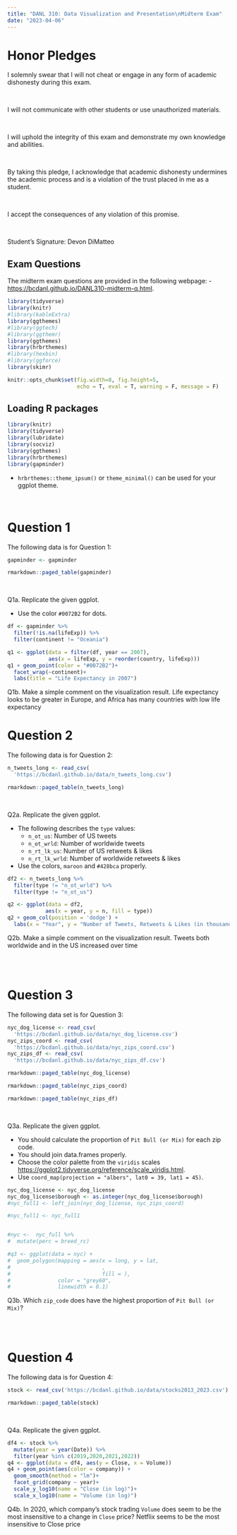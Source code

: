 ```yaml
---
title: "DANL 310: Data Visualization and Presentation\nMidterm Exam"
date: "2023-04-06"
---
```



# Honor Pledges 

I solemnly swear that I will not cheat or engage in any form of academic dishonesty during this exam. 

<br>

I will not communicate with other students or use unauthorized materials. 

<br>

I will uphold the integrity of this exam and demonstrate my own knowledge and abilities.

<br>

By taking this pledge, I acknowledge that academic dishonesty undermines the academic process and is a violation of the trust placed in me as a student. 

<br>

I accept the consequences of any violation of this promise.

<br>

Student's Signature: Devon DiMatteo



## Exam Questions

The midterm exam questions are provided in the following webpage:
- [https://bcdanl.github.io/DANL310-midterm-q.html](https://bcdanl.github.io/DANL310-midterm-q.html).


```r
library(tidyverse)
library(knitr)
#library(kableExtra)
library(ggthemes)
#library(ggtech)
#library(ggthemr)
library(ggthemes)
library(hrbrthemes)
#library(hexbin)
#library(ggforce)
library(skimr)

knitr::opts_chunk$set(fig.width=8, fig.height=5,
                      echo = T, eval = T, warning = F, message = F) 
```

## Loading R packages

```r
library(knitr)
library(tidyverse)
library(lubridate)
library(socviz)
library(ggthemes)
library(hrbrthemes)
library(gapminder)
```

- `hrbrthemes::theme_ipsum()` or `theme_minimal()` can be used for your ggplot theme.


<br>

# Question 1

The following data is for Question 1:

```r
gapminder <- gapminder
```

```r
rmarkdown::paged_table(gapminder) 
```

<br>

Q1a. Replicate the given ggplot.

  - Use the color `#0072B2` for dots.
  

```r
df <- gapminder %>% 
  filter(!is.na(lifeExp)) %>% 
  filter(continent != "Oceania")

q1 <- ggplot(data = filter(df, year == 2007), 
             aes(x = lifeExp, y = reorder(country, lifeExp)))  
q1 + geom_point(color = "#0072B2")+
  facet_wrap(~continent)+
  labs(title = "Life Expectancy in 2007")

```

Q1b. Make a simple comment on the visualization result.
Life expectancy looks to be greater in Europe, and Africa has many countries 
with low life expectancy


# Question 2

The following data is for Question 2:

```r
n_tweets_long <- read_csv(
  'https://bcdanl.github.io/data/n_tweets_long.csv')
```

```r
rmarkdown::paged_table(n_tweets_long) 
```

<br>

Q2a. Replicate the given ggplot.

  - The following describes the `type` values:
    - `n_ot_us`: Number of US tweets 
    - `n_ot_wrld`: Number of worldwide tweets 
    - `n_rt_lk_us`: Number of US retweets & likes
    - `n_rt_lk_wrld`: Number of worldwide retweets & likes 
  - Use the colors, `maroon` and `#428bca` properly.
  
```r
df2 <- n_tweets_long %>% 
  filter(type != "n_ot_wrld") %>% 
  filter(type != "n_ot_us")

q2 <- ggplot(data = df2,
            aes(x = year, y = n, fill = type)) 
q2 + geom_col(position = 'dodge') +
  labs(x = "Year", y = "Number of Tweets, Retweets & Likes (in thousand)")
```

Q2b. Make a simple comment on the visualization result.
Tweets both worldwide and in the US increased over time

<br><br>

# Question 3

The following data set is for Question 3:

```r
nyc_dog_license <- read_csv(
  'https://bcdanl.github.io/data/nyc_dog_license.csv')
nyc_zips_coord <- read_csv(
  'https://bcdanl.github.io/data/nyc_zips_coord.csv')
nyc_zips_df <- read_csv(
  'https://bcdanl.github.io/data/nyc_zips_df.csv')
```

```r
rmarkdown::paged_table(nyc_dog_license) 
```

```r
rmarkdown::paged_table(nyc_zips_coord) 
```

```r
rmarkdown::paged_table(nyc_zips_df) 
```

<br>

Q3a. Replicate the given ggplot.

  - You should calculate the proportion of `Pit Bull (or Mix)` for each zip code.
  - You should join data.frames properly.
  - Choose the color palette from the `viridis` scales [https://ggplot2.tidyverse.org/reference/scale_viridis.html](https://ggplot2.tidyverse.org/reference/scale_viridis.html).
  - Use `coord_map(projection = "albers", lat0 = 39, lat1 = 45)`.



```r
nyc_dog_license <- nyc_dog_license
nyc_dog_license$borough <- as.integer(nyc_dog_license$borough)
#nyc_full1 <- left_join(nyc_dog_license, nyc_zips_coord)

#nyc_full1 <- nyc_full1


#nyc <-  nyc_full %>% 
#  mutate(perc = breed_rc)

#q3 <- ggplot(data = nyc) + 
#  geom_polygon(mapping = aes(x = long, y = lat,
#                             , 
#                             fill = ),
#               color = "grey60", 
#               linewidth = 0.1) 
```


Q3b. Which `zip_code` does have the highest proportion of `Pit Bull (or Mix)`?


<br><br>

# Question 4 

The following data is for Question 4:

```r
stock <- read_csv('https://bcdanl.github.io/data/stocks2013_2023.csv')
```

```r
rmarkdown::paged_table(stock) 
```

<br>

Q4a. Replicate the given ggplot.

```r
df4 <- stock %>% 
  mutate(year = year(Date)) %>% 
  filter(year %in% c(2019,2020,2021,2022))
q4 <- ggplot(data = df4, aes(y = Close, x = Volume)) 
q4 + geom_point(aes(color = company)) + 
  geom_smooth(method = "lm")+
  facet_grid(company ~ year)+
  scale_y_log10(name = "Close (in log)")+
  scale_x_log10(name = "Volume (in log)")
```


Q4b. In 2020, which company's stock trading `Volume` does seem to be the most insensitive to a change in `Close` price?
Netflix seems to be the most insensitive to Close price
